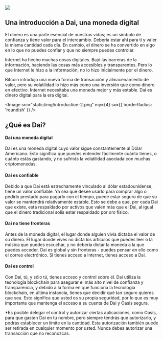 
<Image src="static/img/introduction-1.svg" my={4} />

## Una introducción a Dai, una moneda digital

El dinero es una parte esencial de nuestras vidas; es un símbolo de confianza y tiene valor para el intercambio. Debería estar ahí para ti y valer la misma cantidad cada día. En cambio, el dinero se ha convertido en algo en lo que no puedes confiar y que no siempre puedes controlar.

Internet ha hecho muchas cosas digitales. Bajó las barreras de la información, haciendo las cosas más accesibles y transparentes. Pero lo que Internet le hizo a la información, no lo hizo inicialmente por el dinero.

Bitcoin introdujo una nueva forma de transacción y almacenamiento de valor, pero su volatilidad lo hizo más como una inversión que como dinero en efectivo. Internet necesitaba una moneda mejor y más estable. Dai es dinero digital para la era digital.

<Image src="static/img/introduction-2.png" my={4} sx={{ borderRadius: 'roundish' }} />

## ¿Qué es Dai?

#### Dai una moneda digital

Dai es una moneda digital cuyo valor sigue constantemente al Dólar Americano. Esto significa que puedes entender fácilmente cuánto tienes, o cuánto estás gastando, y no sufrirás la volatilidad asociada con muchas criptomonedas.

#### Dai es confiable

Debido a que Dai está estrechamente vinculado al dólar estadounidense, tiene un valor confiable.  Ya sea que desee usarlo para comprar algo o pedirlo prestado para pagarlo con el tiempo, puede estar seguro de que su valor se mantendrá relativamente estable.  Esto se debe a que, por cada Dai que existe, está respaldado por activos que valen más que el Dai, al igual que el dinero tradicional solía estar respaldado por oro físico.

#### Dai no tiene fronteras

Antes de la moneda digital, el lugar donde alguien vivía dictaba el valor de su dinero. El lugar donde vives no dicta los artículos que puedes leer o la música que puedes escuchar, y no debería dictar la moneda a la que puedes acceder. Dai es global y sin fronteras - puedes pensar en ello como el correo electrónico. Si tienes acceso a Internet, tienes acceso a Dai.

#### Dai es control

Con Dai, tú, y sólo tú, tienes acceso y control sobre él. Dai utiliza la tecnología blockchain para asegurar el más alto nivel de confianza y transparencia, y debido a la forma en que funciona la tecnología blockchain, en última instancia, tienes que decidir qué tan seguro quieres que sea. Esto significa que usted es su propia seguridad, por lo que es muy importante que mantenga el acceso a su cuenta de Dai y Oasis segura.

*Es posible delegar el control y autorizar ciertas aplicaciones, como Oasis, para que gasten Dai en tu nombre, pero siempre tendrás que autorizarlo, y podrás establecer un límite en la cantidad. Esta autorización también puede ser retirada en cualquier momento por usted. Nunca debes autorizar una transacción que no reconozcas.
